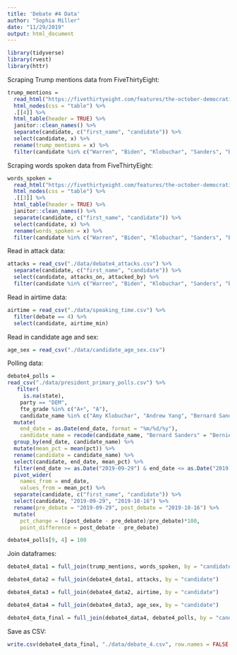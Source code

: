 ```yaml
---
title: 'Debate #4 Data'
author: "Sophia Miller"
date: "11/29/2019"
output: html_document
---
```


```r
library(tidyverse)
library(rvest)
library(httr)
```

Scraping Trump mentions data from FiveThirtyEight:

```r
trump_mentions = 
  read_html("https://fivethirtyeight.com/features/the-october-democratic-debate-in-6-charts/") %>%
  html_nodes(css = "table") %>% 
  .[[4]] %>% 
  html_table(header = TRUE) %>% 
  janitor::clean_names() %>% 
  separate(candidate, c("first_name", "candidate")) %>% 
  select(candidate, x) %>% 
  rename(trump_mentions = x) %>% 
  filter(candidate %in% c("Warren", "Biden", "Klobuchar", "Sanders", "Buttigieg", "Harris", "Booker", "Yang", "Castro", "Gabbard"))
```

Scraping words spoken data from FiveThirtyEight:

```r
words_spoken = 
  read_html("https://fivethirtyeight.com/features/the-october-democratic-debate-in-6-charts/") %>%
  html_nodes(css = "table") %>% 
  .[[3]] %>% 
  html_table(header = TRUE) %>% 
  janitor::clean_names() %>% 
  separate(candidate, c("first_name", "candidate")) %>%
  select(candidate, x) %>% 
  rename(words_spoken = x) %>% 
  filter(candidate %in% c("Warren", "Biden", "Klobuchar", "Sanders", "Buttigieg", "Harris", "Booker", "Yang", "Castro", "Gabbard"))
```

Read in attack data:

```r
attacks = read_csv("./data/debate4_attacks.csv") %>% 
  separate(candidate, c("first_name", "candidate")) %>%
  select(candidate, attacks_on, attacked_by) %>%
  filter(candidate %in% c("Warren", "Biden", "Klobuchar", "Sanders", "Buttigieg", "Harris", "Booker", "Yang", "Castro", "Gabbard"))
```

Read in airtime data:

```r
airtime = read_csv("./data/speaking_time.csv") %>% 
  filter(debate == 4) %>% 
  select(candidate, airtime_min)
```
Read in candidate age and sex:

```r
age_sex = read_csv("./data/candidate_age_sex.csv")
```

Polling data: 

```r
debate4_polls = 
read_csv("./data/president_primary_polls.csv") %>%
   filter(
     is.na(state), 
    party == "DEM",
    fte_grade %in% c("A+", "A"),
    candidate_name %in% c("Amy Klobuchar", "Andrew Yang", "Bernard Sanders", "Elizabeth Warren", "Joseph R. Biden Jr.", "Julián Castro", "Kamala D. Harris", "Pete Buttigieg", "Cory A. Booker", "Tulsi Gabbard")) %>% 
  mutate(
    end_date = as.Date(end_date, format = "%m/%d/%y"),
    candidate_name = recode(candidate_name, "Bernard Sanders" = "Bernie Sanders", "Joseph R. Biden Jr." = "Joe Biden", "Kamala D. Harris" = "Kamala Harris", "Cory A. Booker" = "Cory Booker")) %>% 
  group_by(end_date, candidate_name) %>% 
  mutate(mean_pct = mean(pct)) %>% 
  rename(candidate = candidate_name) %>% 
  select(candidate, end_date, mean_pct) %>% 
  filter(end_date >= as.Date("2019-09-29") & end_date <= as.Date("2019-10-16")) %>% 
  pivot_wider(
    names_from = end_date,
    values_from = mean_pct) %>%
  separate(candidate, c("first_name", "candidate")) %>%
  select(candidate, "2019-09-29", "2019-10-16") %>% 
  rename(pre_debate = "2019-09-29", post_debate = "2019-10-16") %>% 
  mutate(
    pct_change = ((post_debate - pre_debate)/pre_debate)*100,
    point_difference = post_debate - pre_debate) 

debate4_polls[9, 4] = 100
```


Join dataframes:

```r
debate4_data1 = full_join(trump_mentions, words_spoken, by = "candidate")

debate4_data2 = full_join(debate4_data1, attacks, by = "candidate")

debate4_data3 = full_join(debate4_data2, airtime, by = "candidate")

debate4_data4 = full_join(debate4_data3, age_sex, by = "candidate")

debate4_data_final = full_join(debate4_data4, debate4_polls, by = "candidate")
```

Save as CSV:

```r
write.csv(debate4_data_final, "./data/debate_4.csv", row.names = FALSE )
```


